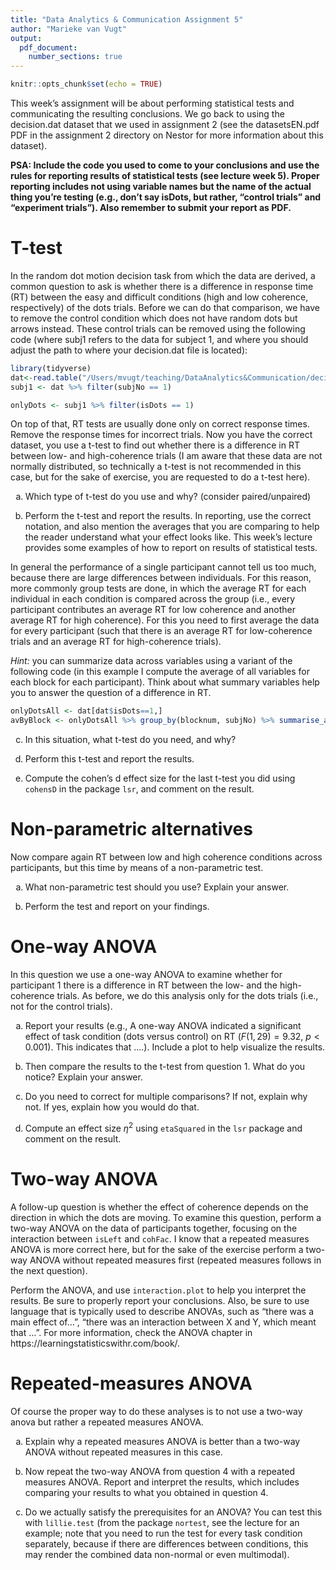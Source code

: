```yaml
---
title: "Data Analytics & Communication Assignment 5"
author: "Marieke van Vugt"
output: 
  pdf_document:
    number_sections: true
---
```


```r
knitr::opts_chunk$set(echo = TRUE)
```

This week's assignment will be about performing statistical tests and communicating the resulting conclusions. We go back to using the decision.dat dataset that we used in assignment 2 (see the datasetsEN.pdf PDF in the assignment 2 directory on Nestor for more information about this dataset).

**PSA: Include the code you used to come to your conclusions and use the rules for reporting results of statistical tests (see lecture week 5). Proper reporting includes not using variable names but the name of the actual thing you're testing (e.g., don't say isDots, but rather, "control trials" and "experiment trials"). Also remember to submit your report as PDF.**

# T-test
In the random dot motion decision task from which the data are derived, a common question to ask is whether there is a difference in response time (RT) between the easy and difficult conditions (high and low coherence, respectively) of the dots trials. Before we can do that comparison, we have to remove the control condition which does not have random dots but arrows instead. These control trials can be removed using the following code (where subj1 refers to the data for subject 1, and where you should adjust the path to where your decision.dat file is located):

```r
library(tidyverse)
dat<-read.table("/Users/mvugt/teaching/DataAnalytics&Communication/decision.dat",header=T)
subj1 <- dat %>% filter(subjNo == 1)
```

```r
onlyDots <- subj1 %>% filter(isDots == 1)
```

On top of that, RT tests are usually done only on correct response times. Remove the response times for incorrect trials. Now you have the correct dataset, you use a t-test to find out whether there is a difference in RT between low- and high-coherence trials (I am aware that these data are not normally distributed, so technically a t-test is not recommended in this case, but for the sake of exercise, you are requested to do a t-test here).

(a) Which type of t-test do you use and why? (consider paired/unpaired)

(b) Perform the t-test and report the results. In reporting, use the correct notation, and also mention the averages that you are comparing to help the reader understand what your effect looks like. This week's lecture provides some examples of how to report on results of statistical tests.

In general the performance of a single participant cannot tell us too much, because there are large differences between individuals. For this reason, more commonly group tests are done, in which the average RT for each individual in each condition is compared across the group (i.e., every participant contributes an average RT for low coherence and another average RT for high coherence). For this you need to first average the data for every participant (such that there is an average RT for low-coherence trials and an average RT for high-coherence trials).

_Hint:_ you can summarize data across variables using a variant of the following code (in this example I compute the average of all variables for each block for each participant). Think about what summary variables help you to answer the question of a difference in RT. 

```r
onlyDotsAll <- dat[dat$isDots==1,]
avByBlock <- onlyDotsAll %>% group_by(blocknum, subjNo) %>% summarise_all(mean)
```

(c) In this situation, what t-test do you need, and why?

(d) Perform this t-test and report the results.

(e) Compute the cohen's d effect size for the last t-test you did using `cohensD` in the package `lsr`, and comment on the result.

# Non-parametric alternatives

Now compare again RT between low and high coherence conditions across participants, but this time by means of a non-parametric test. 

(a) What non-parametric test should you use? Explain your answer.

(b) Perform the test and report on your findings.

# One-way ANOVA

In this question we use a one-way ANOVA to examine whether for participant 1 there is a difference in RT between the low- and the high-coherence trials. As before, we do this analysis only for the dots trials (i.e., not for the control trials). 

(a) Report your results (e.g., A one-way ANOVA indicated a significant effect of task condition (dots versus control) on RT ($F(1,29)=9.32$, $p<0.001$). This indicates that ....). Include a plot to help visualize the results. 

(b) Then compare the results to the t-test from question 1. What do you notice? Explain your answer.  

(c) Do you need to correct for multiple comparisons? If not, explain why not. If yes, explain how you would do that.

(d) Compute an effect size $\eta^2$ using `etaSquared` in the `lsr` package and comment on the result.

# Two-way ANOVA

A follow-up question is whether the effect of coherence depends on the direction in which the dots are moving. To examine this question, perform a two-way ANOVA on the data of participants together, focusing on the interaction between `isLeft` and `cohFac`. I know that a repeated measures ANOVA is more correct here, but for the sake of the exercise perform a two-way ANOVA without repeated measures first (repeated measures follows in the next question).

Perform the ANOVA, and use `interaction.plot` to help you interpret the results. Be sure to properly report your conclusions. Also, be sure to use language that is typically used to describe ANOVAs, such as "there was a main effect of...", "there was an interaction between X and Y, which meant that ...". For more information, check the ANOVA chapter in https://learningstatisticswithr.com/book/.

# Repeated-measures ANOVA

Of course the proper way to do these analyses is to not use a two-way anova but rather a repeated measures ANOVA. 

(a) Explain why a repeated measures ANOVA is better than a two-way ANOVA without repeated measures in this case.

(b) Now repeat the two-way ANOVA from question 4 with a repeated measures ANOVA. Report and interpret the results, which includes comparing your results to what you obtained in question 4.

(c) Do we actually satisfy the prerequisites for an ANOVA? You can test this with `lillie.test` (from the package `nortest`, see the lecture for an example; note that you need to run the test for every task condition separately, because if there are differences between conditions, this may render the combined data non-normal or even multimodal).
